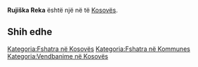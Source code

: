 {{Fshat në Kosovës
 | Emri                = Rujiška Reka
| srp_N_name = Rujiška Reka
| srp_N_FULL_NAME_RO = Rujiška Reka
| srp_N_FULL_NAME_ND_RO = Rujiska Reka
| srp_N_SORT_NAME_RG = RUJISKAREKA
| srp_N_FULL_NAME_RG = Rujiška Reka
| srp_N_FULL_NAME_ND_RG = Rujiska Reka

 | Emri (Rasa dhanore) = 
 | Figura              = 
 | Shteti              = Kosovo
 | Komuna              = 
 | Kodi postar         = 
 | Sipërfaqja          = 

 | Popullsia           = 

 | Regj. i popullsisë  = 
 | Dend. e popullsisë  = 
 | Faqja zyrtare       = 
 <!--- Koordinatat ----> 
 | Gjerësia            = 42.928333
 | Gjatësia            = 20.746111
 | Lartësia            = 
}}
'''Rujiška Reka''' është një [[]] në [[]] të [[Kosovës]].

<!-- == Gjeografia == -->
<!-- == Historia == -->
<!-- == Demografia == -->
== Shih edhe ==
{{Komuna }}
{{Kosovo-Administrata-Cung}}

[[Kategoria:Fshatra në Kosovës]]
[[Kategoria:Fshatra në Kommunes ]]
[[Kategoria:Vendbanime në Kosovës]]